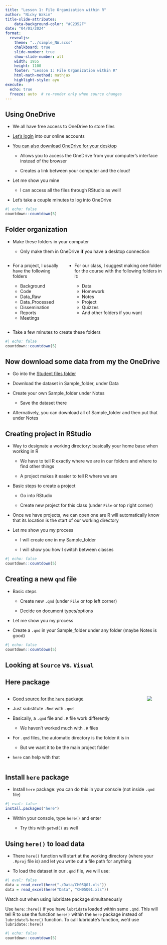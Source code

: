```yaml
---
title: "Lesson 1: File Organization within R"
author: "Nicky Wakim"
title-slide-attributes:
    data-background-color: "#C2352F"
date: "04/01/2024"
format: 
  revealjs:
    theme: "../simple_NW.scss"
    chalkboard: true
    slide-number: true
    show-slide-number: all
    width: 1955
    height: 1100
    footer: "Lesson 1: File Organization within R"
    html-math-method: mathjax
    highlight-style: ayu
execute:
  echo: true
  freeze: auto  # re-render only when source changes
---
```


## Using OneDrive

-   We all have free access to OneDrive to store files

-   [Let's login](https://login.microsoftonline.com/) into our online accounts

-   [You can also download OneDrive for your desktop](https://www.microsoft.com/en-us/microsoft-365/onedrive/download)

    -   Allows you to access the OneDrive from your computer's interface instead of the browser

    -   Creates a link between your computer and the cloud!

-   Let me show you mine

    -   I can access all the files through RStudio as well!

-   Let's take a couple minutes to log into OneDrive

```r
#| echo: false
countdown::countdown(5)
```

## Folder organization

-   Make these folders in your computer

    -   Only make them in OneDrive **if** you have a desktop connection

::: columns
::: column
-   For a project, I usually have the following folders

    -   Background
    -   Code
    -   Data_Raw
    -   Data_Processed
    -   Dissemination
    -   Reports
    -   Meetings
:::

::: column
-   For our class, I suggest making one folder for the course with the following folders in it:

    -   Data
    -   Homework
    -   Notes
    -   Project
    -   Quizzes
    -   And other folders if you want
:::
:::

-   Take a few minutes to create these folders

```r
#| echo: false
countdown::countdown(5)
```

## Now download some data from my the OneDrive

-   Go into the [Student files folder](https://ohsuitg-my.sharepoint.com/:f:/g/personal/wakim_ohsu_edu/EsWSKGeK3PZMrjgzBfKpossBoG_UhC_kxmeJEoiyWkn7aQ?e=crBe5N)

-   Download the dataset in Sample_folder, under Data

-   Create your own Sample_folder under Notes

    -   Save the dataset there

-   Alternatively, you can download all of Sample_folder and then put that under Notes

## Creating project in RStudio

-   Way to designate a working directory: basically your home base when working in R

    -   We have to tell R exactly where we are in our folders and where to find other things

    -   A project makes it easier to tell R where we are

-   Basic steps to create a project

    -   Go into RStudio

    -   Create new project for this class (under `File` or top right corner)

-   Once we have projects, we can open one are R will automatically know that its location is the start of our working directory

-   Let me show you my process

    -   I will create one in my Sample_folder

    -   I will show you how I switch between classes

```r
#| echo: false
countdown::countdown(5)
```

## Creating a new `qmd` file

-   Basic steps

    -   Create new `.qmd` (under `File` or top left corner)

    -   Decide on document types/options

-   Let me show you my process

-   Create a `.qmd` in your Sample_folder under any folder (maybe Notes is good)

```r
#| echo: false
countdown::countdown(5)
```

## Looking at `Source` vs. `Visual`

## Here package

::: columns
::: column
-   [Good source for the `here` package](http://jenrichmond.rbind.io/post/how-to-use-the-here-package/)

-   Just substitute `.Rmd` with `.qmd`

-   Basically, a `.qmd` file and `.R` file work differently

    -   We haven't worked much with `.R` files

-   For `.qmd` files, the automatic directory is the folder it is in

    -   But we want it to be the main project folder

-   `here` can help with that
:::

::: column
![](images/paths.png){fig-align="center"}
:::
:::

## Install `here` package

-   Install `here` package: you can do this in your console (not inside `.qmd` file)

```r
#| eval: false
install.packages("here")
```

-   Within your console, type `here()` and enter

    -   Try this with `getwd()` as well

## Using `here()` to load data

-   There `here()` function will start at the working directory (where your `.Rproj` file is) and let you write out a file path for anything

-   To load the dataset in our `.qmd` file, we will use:

```r
#| eval: false
data = read_excel(here("./Data/CH05Q01.xls"))
data = read_excel(here("Data", "CH05Q01.xls"))
```

::: definition
::: def-title
Watch out when using lubridate package simultaneously
:::

::: def-cont
Use `here::here()` if you have `lubridate` loaded within same `.qmd`. This will tell R to use the function `here()` within the `here` package instead of `lubridate`'s `here()` function. To call lubridate's function, we'd use `lubridate::here()`
:::
:::

```r
#| echo: false
countdown::countdown(5)
```
